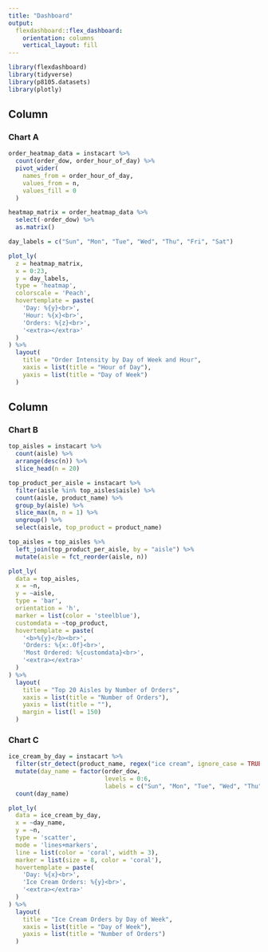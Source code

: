 ```yaml
---
title: "Dashboard"
output: 
  flexdashboard::flex_dashboard:
    orientation: columns
    vertical_layout: fill
---
```


```r
library(flexdashboard)
library(tidyverse)
library(p8105.datasets)
library(plotly)
```


Column {data-width=650}
-----------------------------------------------------------------------

### Chart A

```r
order_heatmap_data = instacart %>%
  count(order_dow, order_hour_of_day) %>%
  pivot_wider(
    names_from = order_hour_of_day,
    values_from = n,
    values_fill = 0
  )

heatmap_matrix = order_heatmap_data %>%
  select(-order_dow) %>%
  as.matrix()

day_labels = c("Sun", "Mon", "Tue", "Wed", "Thu", "Fri", "Sat")

plot_ly(
  z = heatmap_matrix,
  x = 0:23,
  y = day_labels,
  type = 'heatmap',
  colorscale = 'Peach',
  hovertemplate = paste(
    'Day: %{y}<br>',
    'Hour: %{x}<br>',
    'Orders: %{z}<br>',
    '<extra></extra>'
  )
) %>%
  layout(
    title = "Order Intensity by Day of Week and Hour",
    xaxis = list(title = "Hour of Day"),
    yaxis = list(title = "Day of Week")
  )
```

Column {data-width=350}
-----------------------------------------------------------------------

### Chart B

```r
top_aisles = instacart %>%
  count(aisle) %>%
  arrange(desc(n)) %>%
  slice_head(n = 20)

top_product_per_aisle = instacart %>%
  filter(aisle %in% top_aisles$aisle) %>%
  count(aisle, product_name) %>%
  group_by(aisle) %>%
  slice_max(n, n = 1) %>%
  ungroup() %>%
  select(aisle, top_product = product_name)

top_aisles = top_aisles %>%
  left_join(top_product_per_aisle, by = "aisle") %>%
  mutate(aisle = fct_reorder(aisle, n))

plot_ly(
  data = top_aisles,
  x = ~n,
  y = ~aisle,
  type = 'bar',
  orientation = 'h',
  marker = list(color = 'steelblue'),
  customdata = ~top_product,
  hovertemplate = paste(
    '<b>%{y}</b><br>',
    'Orders: %{x:.0f}<br>',
    'Most Ordered: %{customdata}<br>',
    '<extra></extra>'
  )
) %>%
  layout(
    title = "Top 20 Aisles by Number of Orders",
    xaxis = list(title = "Number of Orders"),
    yaxis = list(title = ""),
    margin = list(l = 150)
  )
```

### Chart C

```r
ice_cream_by_day = instacart %>%
  filter(str_detect(product_name, regex("ice cream", ignore_case = TRUE))) %>%
  mutate(day_name = factor(order_dow, 
                           levels = 0:6,
                           labels = c("Sun", "Mon", "Tue", "Wed", "Thu", "Fri", "Sat"))) %>%
  count(day_name)

plot_ly(
  data = ice_cream_by_day,
  x = ~day_name,
  y = ~n,
  type = 'scatter',
  mode = 'lines+markers',
  line = list(color = 'coral', width = 3),
  marker = list(size = 8, color = 'coral'),
  hovertemplate = paste(
    'Day: %{x}<br>',
    'Ice Cream Orders: %{y}<br>',
    '<extra></extra>'
  )
) %>%
  layout(
    title = "Ice Cream Orders by Day of Week",
    xaxis = list(title = "Day of Week"),
    yaxis = list(title = "Number of Orders")
  )
```

